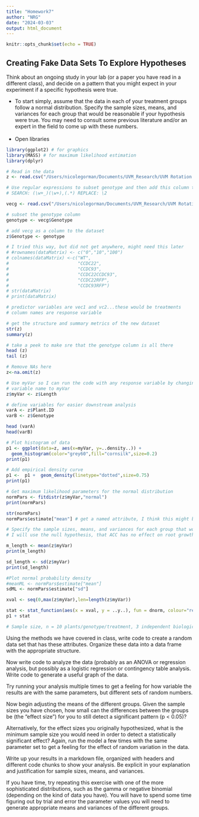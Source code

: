 ```yaml
---
title: "Homework7"
author: "NRG"
date: "2024-03-03"
output: html_document
---
```


```r
knitr::opts_chunk$set(echo = TRUE)
```

## Creating Fake Data Sets To Explore Hypotheses
Think about an ongoing study in your lab (or a paper you have read in a different class), and decide on a pattern that you might expect in your experiment if a specific hypothesis were true.

* To start simply, assume that the data in each of your treatment groups follow a normal distribution. Specify the sample sizes, means, and variances for each group that would be reasonable if your hypothesis were true. You may need to consult some previous literature and/or an expert in the field to come up with these numbers.  
<br>
* Open libraries
```r
library(ggplot2) # for graphics
library(MASS) # for maximum likelihood estimation
library(dplyr)
```


```r
# Read in the data
z <- read.csv("/Users/nicolegorman/Documents/UVM_Research/UVM Rotation Project/ACC Trials/CBIO_ACCTrials.csv",header=TRUE,sep=",")

# Use regular expressions to subset genotype and then add this column to my dataset
# SEARCH: (\w+_)(\w+),(.*) REPLACE: \2

vecg <- read.csv("/Users/nicolegorman/Documents/UVM_Research/UVM Rotation Project/ACC Trials/CBIO_ACCTrials_Genotypes.csv",header=TRUE,sep=",")

# subset the genotype column
genotype <- vecg$Genotype

# add vecg as a column to the dataset
z$Genotype <- genotype

# I tried this way, but did not get anywhere, might need this later
# #rownames(dataMatrix) <- c("0","10","100")
# colnames(dataMatrix) <-c("WT",
#                          "CCDC22",
#                          "CCDC93",
#                          "CCDC22CCDC93",
#                          "CCDC22RFP",
#                          "CCDC93RFP")
# str(dataMatrix)
# print(dataMatrix)

# predictor variables are vec1 and vc2...these would be treatments
# column names are response variable

# get the structure and summary metrics of the new dataset
str(z)
summary(z)

# take a peek to make sre that the genotype column is all there
head (z)
tail (z)

# Remove NAs here
z<-na.omit(z)

# Use myVar so I can run the code with any response variable by changing the 
# variable name to myVar
z$myVar <- z$Length

# define variables for easier downstream analysis
varA <- z$Plant.ID
varB <- z$Genotype

head (varA)
head(varB)

# Plot histogram of data
p1 <- ggplot(data=z, aes(x=myVar, y=..density..)) +
  geom_histogram(color="grey60",fill="cornsilk",size=0.2) 
print(p1)

# Add empirical density curve
p1 <-  p1 +  geom_density(linetype="dotted",size=0.75)
print(p1)

# Get maximum likelihood parameters for the normal distribution
normPars <- fitdistr(z$myVar,"normal")
print(normPars)

str(normPars)
normPars$estimate["mean"] # get a named attribute, I think this might be redundant with below

# Specify the sample sizes, means, and variances for each group that would be reasonable if your hypothesis were true. I am going to use the actual parameters from my data set. 
# I will use the null hypothesis, that ACC has no effect on root growth in mutant plants.

m_length <- mean(z$myVar)
print(m_length)

sd_length <- sd(z$myVar)
print(sd_length)

#Plot normal probability density
#meanML <- normPars$estimate["mean"]
sdML <- normPars$estimate["sd"]

xval <- seq(0,max(z$myVar),len=length(z$myVar))

stat <- stat_function(aes(x = xval, y = ..y..), fun = dnorm, colour="red", n = length(z$myVar), args = list(mean = m_length, sd = sd_length))
p1 + stat

# Sample size, n = 10 plants/genotype/treatment, 3 independent biological replicates
```

Using the methods we have covered in class, write code to create a random data set that has these attributes. Organize these data into a data frame with the appropriate structure.

Now write code to analyze the data (probably as an ANOVA or regression analysis, but possibly as a logistic regression or contingency table analysis. Write code to generate a useful graph of the data.

Try running your analysis multiple times to get a feeling for how variable the results are with the same parameters, but different sets of random numbers.

Now begin adjusting the means of the different groups. Given the sample sizes you have chosen, how small can the differences between the groups be (the “effect size”) for you to still detect a significant pattern (p < 0.05)?

Alternatively, for the effect sizes you originally hypothesized, what is the minimum sample size you would need in order to detect a statistically significant effect? Again, run the model a few times with the same parameter set to get a feeling for the effect of random variation in the data.

Write up your results in a markdown file, organized with headers and different code chunks to show your analysis. Be explicit in your explanation and justification for sample sizes, means, and variances.

If you have time, try repeating this exercise with one of the more sophisticated distributions, such as the gamma or negative binomial (depending on the kind of data you have). You will have to spend some time figuring out by trial and error the parameter values you will need to generate appropriate means and variances of the different groups.